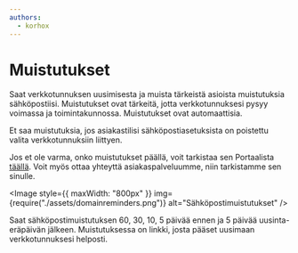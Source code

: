 ```yaml
---
authors:
  - korhox
---
```


# Muistutukset

Saat verkkotunnuksen uusimisesta ja muista tärkeistä asioista muistutuksia sähköpostiisi. Muistutukset ovat tärkeitä, jotta verkkotunnuksesi pysyy voimassa ja toimintakunnossa. Muistutukset ovat automaattisia.

Et saa muistutuksia, jos asiakastilisi sähköpostiasetuksista on poistettu valita verkkotunnuksiin liittyen.

Jos et ole varma, onko muistutukset päällä, voit tarkistaa sen Portaalista [täällä](https://portal.bittivirta.fi/clientarea.php?action=details). Voit myös ottaa yhteyttä asiakaspalveluumme, niin tarkistamme sen sinulle.

<Image
    style={{ maxWidth: "800px" }}
    img={require("./assets/domainreminders.png")}
    alt="Sähköpostimuistutukset"
/>

Saat sähköpostimuistutuksen 60, 30, 10, 5 päivää ennen ja 5 päivää uusinta-eräpäivän jälkeen. Muistutuksessa on linkki, josta pääset uusimaan verkkotunnuksesi helposti.
